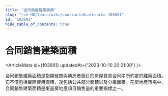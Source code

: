 ```yaml
---
title: "合同銷售建築面積"
slug: "/zh-HK/learn/wiki/contractedsalesarea-103691"
id: "103691"
hide_table_of_contents: true
---
```



# 合同銷售建築面積

<ArticleMeta id={103691} updatedAt={'2023-10-10 20:21:00'} />
<div className='border-solid border-b border-t-0 my-4 border-[var(--ifm-color-gray-300)]' />

合同銷售建築面積是指開發商與購房者簽訂的房屋買賣合同中所約定的建築面積。它不僅包括實際使用面積，還包括公共部分面積以及分攤面積。在房地產市場中，合同銷售建築面積是衡量房地產項目銷售量的重要指標之一。

